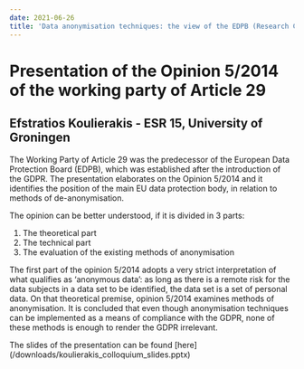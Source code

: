 ---
date: 2021-06-26
title: 'Data anonymisation techniques: the view of the EDPB (Research Colloquium presentation by Efstratios Koulierakis)'
---

# Presentation of the Opinion 5/2014 of the working party of Article 29
## Efstratios Koulierakis - ESR 15, University of Groningen

The Working Party of Article 29 was the predecessor of the European Data Protection Board (EDPB), which was established after the introduction of the GDPR. The presentation elaborates on the Opinion 5/2014 and it identifies the position of the main EU data protection body, in relation to methods of de-anonymisation.

The opinion can be better understood, if it is divided in 3 parts:

1. The theoretical part
1. The technical part
1. The evaluation of the existing methods of anonymisation

The first part of the opinion 5/2014 adopts a very strict interpretation of what qualifies as ‘anonymous data’: as long as there is a remote risk for the data subjects in a data set to be identified, the data set is a set of personal data. On that theoretical premise, opinion 5/2014 examines methods of anonymisation. It is concluded that even though anonymisation techniques can be implemented as a means of compliance with the GDPR, none of these methods is enough to render the GDPR irrelevant.

The slides of the presentation can be found [here] (/downloads/koulierakis_colloquium_slides.pptx)
